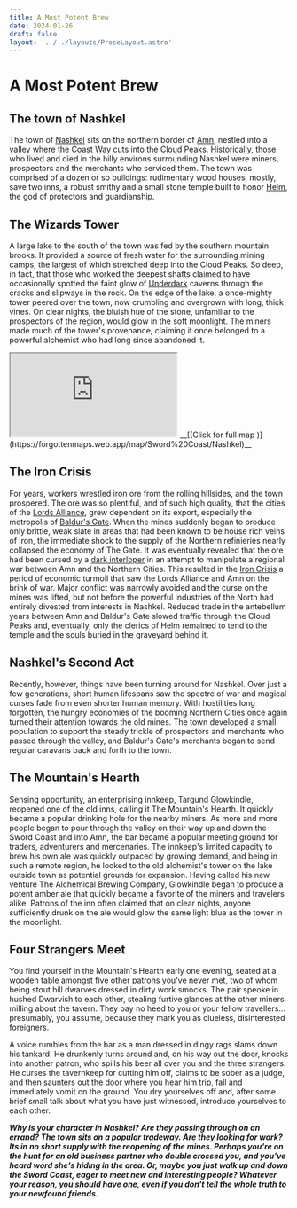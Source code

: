 ```yaml
---
title: A Most Potent Brew
date: 2024-01-26
draft: false
layout: '../../layouts/ProseLayout.astro'
---
```



# A Most Potent Brew 

## The town of Nashkel

The town of [Nashkel](https://forgottenrealms.fandom.com/wiki/Nashkel) sits on the northern border of [Amn](https://forgottenrealms.fandom.com/wiki/Amn), nestled into a valley where the [Coast Way](https://forgottenrealms.fandom.com/wiki/Coast_Way) cuts into the [Cloud Peaks](https://forgottenrealms.fandom.com/wiki/Cloud_Peaks). Historically, those who lived and died in the hilly environs surrounding Nashkel were miners, prospectors and the merchants who serviced them. The town was comprised of a dozen or so buildings: rudimentary wood houses, mostly, save two inns, a robust smithy and a small stone temple built to honor [Helm](https://forgottenrealms.fandom.com/wiki/Helm), the god of protectors and guardianship. 

## The Wizards Tower 

A large lake to the south of the town was fed by the southern mountain brooks. It provided a source of fresh water for the surrounding mining camps, the largest of which stretched deep into the Cloud Peaks. So deep, in fact, that those who worked the deepest shafts claimed to have occasionally spotted the faint glow of [Underdark](https://forgottenrealms.fandom.com/wiki/Underdark) caverns through the cracks and slipways in the rock. On the edge of the lake, a once-mighty tower peered over the town, now crumbling and overgrown with long, thick vines. On clear nights, the bluish hue of the stone, unfamiliar to the prospectors of the region, would glow in the soft moonlight. The miners made much of the tower's provenance, claiming it once belonged to a powerful alchemist who had long since abandoned it.


<iframe class="w-full h-[24rem]" src="https://forgottenmaps.web.app/map/Sword%20Coast/Nashkel" title="Nashkel"></iframe>
__[(Click for full map )](https://forgottenmaps.web.app/map/Sword%20Coast/Nashkel)__


## The Iron Crisis

For years, workers wrestled iron ore from the rolling hillsides, and the town prospered. The ore was so plentiful, and of such high quality, that the cities of the [Lords Alliance](https://forgottenrealms.fandom.com/wiki/Lords%27_Alliance), grew dependent on its export, especially the metropolis of [Baldur's Gate](https://forgottenrealms.fandom.com/wiki/Baldur%27s_Gate). When the mines suddenly began to produce only brittle, weak slate in areas that had been known to be house rich veins of iron, the immediate shock to the supply of the Northern refinieries nearly collapsed the economy of The Gate. It was eventually revealed that the ore had been cursed by a [dark interloper](https://forgottenrealms.fandom.com/wiki/Bhaal) in an attempt to manipulate a regional war between Amn and the Northern Cities. This resulted in the [Iron Crisis](https://forgottenrealms.fandom.com/wiki/Iron_Crisis) a period of economic turmoil that saw the Lords Alliance and Amn on the brink of war. Major conflict was narrowly avoided and the curse on the mines was lifted, but not before the powerful industries of the North had entirely divested from interests in Nashkel. Reduced trade in the antebellum years between Amn and Baldur's Gate slowed traffic through the Cloud Peaks and, eventually, only the clerics of Helm remained to tend to the temple and the souls buried in the graveyard behind it.

## Nashkel's Second Act

Recently, however, things have been turning around for Nashkel. Over just a few generations, short human lifespans saw the spectre of war and magical curses fade from even shorter human memory. With hostilities long forgotten, the hungry economies of the booming Northern Cities once again turned their attention towards the old mines. The town developed a small population to support the steady trickle of prospectors and merchants who passed through the valley, and Baldur's Gate's merchants began to send regular caravans back and forth to the town.

## The Mountain's Hearth

Sensing opportunity, an enterprising innkeep, Targund Glowkindle, reopened one of the old inns, calling it The Mountain's Hearth. It quickly became a popular drinking hole for the nearby miners. As more and more people began to pour through the valley on their way up and down the Sword Coast and into Amn, the bar became a popular meeting ground for traders, adventurers and mercenaries. The innkeep's limited capacity to brew his own ale was quickly outpaced by growing demand, and being in such a remote region, he looked to the old alchemist's tower on the lake outside town as potential grounds for expansion. Having called his new venture The Alchemical Brewing Company, Glowkindle began to produce a potent amber ale that quickly became a favorite of the miners and travelers alike. Patrons of the inn often claimed that on clear nights, anyone sufficiently drunk on the ale would glow the same light blue as the tower in the moonlight.

## Four Strangers Meet

You find yourself in the Mountain's Hearth early one evening, seated at a wooden table amongst five other patrons you've never met, two of whom being stout hill dwarves dressed in dirty work smocks. The pair speoke in hushed Dwarvish to each other, stealing furtive glances at the other miners milling about the tavern. They pay no heed to you or your fellow travellers... presumably, you assume, because they mark you as clueless, disinterested foreigners.

A voice rumbles from the bar as a man dressed in dingy rags slams down his tankard. He drunkenly turns around and, on his way out the door, knocks into another patron, who spills his beer all over you and the three strangers. He curses the tavernkeep for cutting him off, claims to be sober as a judge, and then saunters out the door where you hear him trip, fall and immediately vomit on the ground. You dry yourselves off and, after some brief small talk about what you have just witnessed, introduce yourselves to each other.

***Why is your character in Nashkel? Are they passing through on an errand? The town sits on a popular tradeway. Are they looking for work? Its in no short supply with the reopening of the mines. Perhaps you're on the hunt for an old business partner who double crossed you, and you've heard word she's hiding in the area. Or, maybe you just walk up and down the Sword Coast, eager to meet new and interesting people? Whatever your reason, you should have one, even if you don't tell the whole truth to your newfound friends.***





